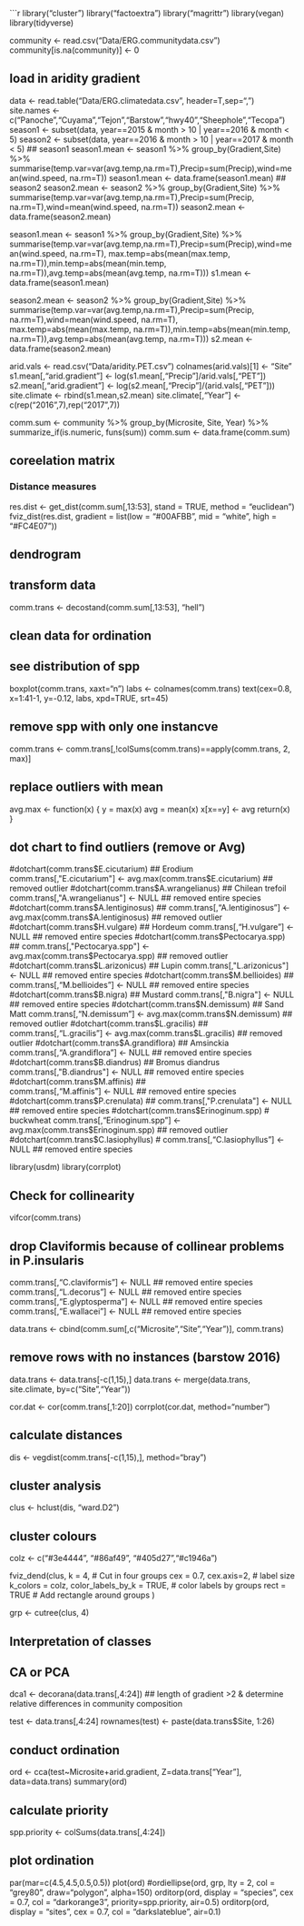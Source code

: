 
```r
library("cluster")
library("factoextra")
library("magrittr")
library(vegan)
library(tidyverse)



community <- read.csv("Data/ERG.communitydata.csv")
community[is.na(community)] <- 0


## load in aridity gradient
data <- read.table("Data/ERG.climatedata.csv", header=T,sep=",")
site.names <- c("Panoche","Cuyama","Tejon","Barstow","hwy40","Sheephole","Tecopa")
season1 <- subset(data, year==2015 & month > 10 | year==2016 & month < 5)
season2 <- subset(data, year==2016 & month > 10 | year==2017 & month < 5)
## season1
season1.mean <- season1 %>% group_by(Gradient,Site) %>% summarise(temp.var=var(avg.temp,na.rm=T),Precip=sum(Precip),wind=mean(wind.speed, na.rm=T))
season1.mean  <- data.frame(season1.mean)
## season2
season2.mean <- season2 %>% group_by(Gradient,Site) %>% summarise(temp.var=var(avg.temp,na.rm=T),Precip=sum(Precip, na.rm=T),wind=mean(wind.speed, na.rm=T))
season2.mean  <- data.frame(season2.mean)

season1.mean <- season1 %>% group_by(Gradient,Site) %>% summarise(temp.var=var(avg.temp,na.rm=T),Precip=sum(Precip),wind=mean(wind.speed, na.rm=T), max.temp=abs(mean(max.temp, na.rm=T)),min.temp=abs(mean(min.temp, na.rm=T)),avg.temp=abs(mean(avg.temp, na.rm=T)))
s1.mean <- data.frame(season1.mean)

season2.mean <- season2 %>% group_by(Gradient,Site) %>% summarise(temp.var=var(avg.temp,na.rm=T),Precip=sum(Precip, na.rm=T),wind=mean(wind.speed, na.rm=T), max.temp=abs(mean(max.temp, na.rm=T)),min.temp=abs(mean(min.temp, na.rm=T)),avg.temp=abs(mean(avg.temp, na.rm=T)))
s2.mean <- data.frame(season2.mean)

arid.vals <- read.csv("Data/aridity.PET.csv")
colnames(arid.vals)[1] <- "Site"
s1.mean[,"arid.gradient"] <- log(s1.mean[,"Precip"]/arid.vals[,"PET"])
s2.mean[,"arid.gradient"] <- log(s2.mean[,"Precip"]/(arid.vals[,"PET"]))
site.climate <- rbind(s1.mean,s2.mean)
site.climate[,"Year"] <- c(rep("2016",7),rep("2017",7))


comm.sum <- community %>%  group_by(Microsite, Site, Year) %>% summarize_if(is.numeric, funs(sum))
comm.sum <- data.frame(comm.sum)

## coreelation matrix

### Distance measures
res.dist <- get_dist(comm.sum[,13:53], stand = TRUE, method = "euclidean")
fviz_dist(res.dist,    gradient = list(low = "#00AFBB", mid = "white", high = "#FC4E07"))

## dendrogram

## transform data
comm.trans <- decostand(comm.sum[,13:53], "hell")

## clean data for ordination
## see distribution of spp
boxplot(comm.trans, xaxt="n")
labs <- colnames(comm.trans)
text(cex=0.8, x=1:41-1, y=-0.12, labs, xpd=TRUE, srt=45)

## remove spp with only one instancve
comm.trans <- comm.trans[,!colSums(comm.trans)==apply(comm.trans, 2, max)]


## replace outliers with mean
avg.max <- function(x) {
  y =  max(x)
  avg = mean(x)
  x[x==y] <- avg
  return(x)
}
  
## dot chart to find outliers (remove or Avg)
#dotchart(comm.trans$E.cicutarium) ## Erodium
comm.trans[,"E.cicutarium"] <- avg.max(comm.trans$E.cicutarium) ## removed outlier
#dotchart(comm.trans$A.wrangelianus) ## Chilean trefoil
comm.trans[,"A.wrangelianus"] <- NULL ## removed entire species
#dotchart(comm.trans$A.lentiginosus) ##
comm.trans[,"A.lentiginosus"] <- avg.max(comm.trans$A.lentiginosus) ## removed outlier
#dotchart(comm.trans$H.vulgare) ## Hordeum
comm.trans[,"H.vulgare"] <- NULL ## removed entire species
#dotchart(comm.trans$Pectocarya.spp) ## 
comm.trans[,"Pectocarya.spp"] <- avg.max(comm.trans$Pectocarya.spp) ## removed outlier
#dotchart(comm.trans$L.arizonicus) ## Lupin 
comm.trans[,"L.arizonicus"] <- NULL ## removed entire species
#dotchart(comm.trans$M.bellioides) ##
comm.trans[,"M.bellioides"] <- NULL ## removed entire species
#dotchart(comm.trans$B.nigra) ## Mustard
comm.trans[,"B.nigra"] <- NULL ## removed entire species
#dotchart(comm.trans$N.demissum) ## Sand Matt
comm.trans[,"N.demissum"] <- avg.max(comm.trans$N.demissum) ## removed outlier
#dotchart(comm.trans$L.gracilis) ## 
comm.trans[,"L.gracilis"] <- avg.max(comm.trans$L.gracilis) ## removed outlier
#dotchart(comm.trans$A.grandiflora) ##  Amsinckia
comm.trans[,"A.grandiflora"] <- NULL ## removed entire species
#dotchart(comm.trans$B.diandrus) ##  Bromus diandrus
comm.trans[,"B.diandrus"] <- NULL ## removed entire species
#dotchart(comm.trans$M.affinis) ##  
comm.trans[,"M.affinis"] <- NULL ## removed entire species
#dotchart(comm.trans$P.crenulata) ##  
comm.trans[,"P.crenulata"] <- NULL ## removed entire species
#dotchart(comm.trans$Erinoginum.spp) # buckwheat
comm.trans[,"Erinoginum.spp"] <- avg.max(comm.trans$Erinoginum.spp) ## removed outlier
#dotchart(comm.trans$C.lasiophyllus) # 
comm.trans[,"C.lasiophyllus"] <- NULL ## removed entire species



library(usdm)
library(corrplot)

## Check for collinearity
vifcor(comm.trans)

## drop Claviformis because of collinear problems in P.insularis
comm.trans[,"C.claviformis"] <- NULL ## removed entire species
comm.trans[,"L.decorus"] <- NULL ## removed entire species
comm.trans[,"E.glyptosperma"] <- NULL ## removed entire species
comm.trans[,"E.wallacei"] <- NULL ## removed entire species

data.trans <- cbind(comm.sum[,c("Microsite","Site","Year")], comm.trans)

## remove rows with no instances (barstow 2016)
data.trans <- data.trans[-c(1,15),]
data.trans <- merge(data.trans, site.climate, by=c("Site","Year"))

cor.dat <- cor(comm.trans[,1:20])
corrplot(cor.dat, method="number")


## calculate distances
dis <- vegdist(comm.trans[-c(1,15),], method="bray")


## cluster analysis
clus <- hclust(dis, "ward.D2")

## cluster colours
colz <- c("#3e4444", "#86af49", "#405d27","#c1946a")

fviz_dend(clus, k = 4, # Cut in four groups
          cex = 0.7, cex.axis=2, # label size
          k_colors = colz,
          color_labels_by_k = TRUE, # color labels by groups
          rect = TRUE # Add rectangle around groups
          ) 

grp <- cutree(clus, 4)

## Interpretation of classes

## CA or PCA
dca1 <- decorana(data.trans[,4:24]) ## length of gradient >2 & determine relative differences in community composition 

test <- data.trans[,4:24]
rownames(test) <- paste(data.trans$Site, 1:26)

## conduct ordination
ord <- cca(test~Microsite+arid.gradient, Z=data.trans["Year"], data=data.trans)
summary(ord)


## calculate priority
spp.priority <- colSums(data.trans[,4:24])

## plot ordination
par(mar=c(4.5,4.5,0.5,0.5))
plot(ord)
#ordiellipse(ord, grp, lty = 2, col = "grey80", draw="polygon", alpha=150)
orditorp(ord, display = "species", cex = 0.7, col = "darkorange3", priority=spp.priority, air=0.5)
orditorp(ord, display = "sites", cex = 0.7, col = "darkslateblue", air=0.1)

